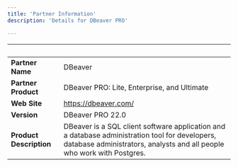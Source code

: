 ```yaml
---
title: 'Partner Information'
description: 'Details for DBeaver PRO'

---
```

| &nbsp;     | &nbsp; |
| ----------- | ----------- |
| **Partner Name**      | DBeaver       |
| **Partner Product**   | DBeaver PRO: Lite, Enterprise, and Ultimate      |
| **Web Site**      | https://dbeaver.com/     |
| **Version**   | DBeaver PRO 22.0       |
| **Product Description**      |   DBeaver is a SQL client software application and a database administration tool for developers, database administrators, analysts and all people who work with Postgres.    |
